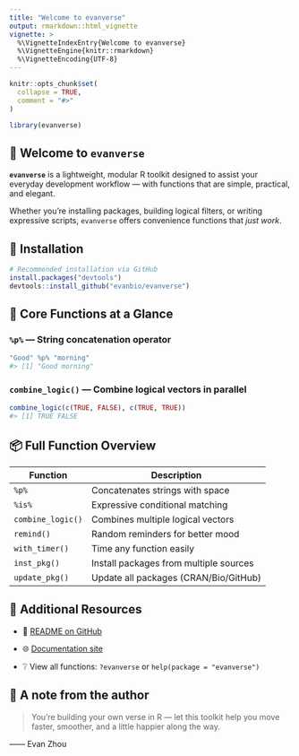 ```yaml
---
title: "Welcome to evanverse"
output: rmarkdown::html_vignette
vignette: >
  %\VignetteIndexEntry{Welcome to evanverse}
  %\VignetteEngine{knitr::rmarkdown}
  %\VignetteEncoding{UTF-8}
---
```


```r
knitr::opts_chunk$set(
  collapse = TRUE,
  comment = "#>"
)
```

```r
library(evanverse)
```

## 👋 Welcome to `evanverse`

**`evanverse`** is a lightweight, modular R toolkit designed to assist your everyday development workflow — with functions that are simple, practical, and elegant.

Whether you're installing packages, building logical filters, or writing expressive scripts, `evanverse` offers convenience functions that *just work*.

## 🚀 Installation

```r
# Recommended installation via GitHub
install.packages("devtools")
devtools::install_github("evanbio/evanverse")
```

## 🔧 Core Functions at a Glance

### `%p%` — String concatenation operator

```r
"Good" %p% "morning"
#> [1] "Good morning"
```

### `combine_logic()` — Combine logical vectors in parallel

```r
combine_logic(c(TRUE, FALSE), c(TRUE, TRUE))
#> [1] TRUE FALSE
```

## 📦 Full Function Overview

| Function          | Description                            |
|-------------------|----------------------------------------|
| `%p%`             | Concatenates strings with space        |
| `%is%`            | Expressive conditional matching        |
| `combine_logic()` | Combines multiple logical vectors      |
| `remind()`        | Random reminders for better mood       |
| `with_timer()`    | Time any function easily               |
| `inst_pkg()`      | Install packages from multiple sources |
| `update_pkg()`    | Update all packages (CRAN/Bio/GitHub)  |

## 📘 Additional Resources

-   📄 [README on GitHub](https://github.com/evanbio/evanverse)

-   🌐 [Documentation site](https://evanbio.github.io/evanverse/)

-   ❔ View all functions: `?evanverse` or `help(package = "evanverse")`

## 💬 A note from the author

> You’re building your own verse in R — let this toolkit help you move faster, smoother, and a little happier along the way.

—— Evan Zhou
